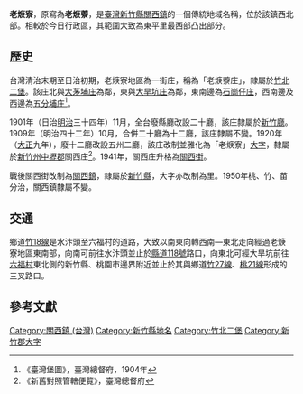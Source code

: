 {{noteTA　
|1 = zh-cn:庄; zh-hk:庄; zh-tw:庄;
}}
'''老焿寮'''，原寫為'''老焿藔'''，是[[臺灣|臺灣]][[新竹縣|新竹縣]][[關西鎮_(台灣)|關西鎮]]的一個傳統地域名稱，位於該鎮西北部。相較於今日行政區，其範圍大致為東平里最西部凸出部分。

==歷史==
台灣清治末期至日治初期，老焿寮地區為一街庄，稱為「老焿藔庄」，隸屬於[[竹北二堡|竹北二堡]]。該庄北與[[大茅埔_(新竹縣)|大茅埔庄]]為鄰，東與[[大旱坑庄|大旱坑庄]]為鄰，東南邊為[[石岡子_(新竹縣)|石崗仔庄]]，西南邊及西邊為[[五分埔_(新竹縣)|五分埔庄]]<ref>《臺灣堡圖》，臺灣總督府，1904年</ref>。

1901年（日治[[明治|明治]]三十四年）11月，全台廢縣廳改設二十廳，該庄隸屬於[[新竹廳|新竹廳]]。1909年（明治四十二年）10月，合併二十廳為十二廳，該庄隸屬不變。1920年（[[大正|大正]]九年），廢十二廳改設五州二廳，該庄改制並雅化為「老焿寮」[[大字|大字]]，隸屬於[[新竹州|新竹州]][[中壢郡|中壢郡]]關西庄<ref>《新舊對照管轄便覽》，臺灣總督府</ref>。1941年，關西庄升格為[[關西街|關西街]]。

戰後關西街改制為[[關西鎮_(台灣)|關西鎮]]，隸屬於[[新竹縣|新竹縣]]，大字亦改制為里。1950年桃、竹、苗分治，關西鎮隸屬不變。

==交通==
鄉道[[竹18線|竹18線]]是水汴頭至六福村的道路，大致以南東向轉西南—東北走向經過老焿寮地區東南部，向南可前往水汴頭並止於[[縣道118號|縣道118號]]路口，向東北可經大旱坑前往[[六福村|六福村]]東北側的新竹縣、桃園市邊界附近並止於其與鄉道[[竹27線|竹27線]]、[[桃21線|桃21線]]形成的三叉路口。

==參考文獻==
{{reflist}}

{{新竹郡}}

[[Category:關西鎮_(台灣)|Category:關西鎮 (台灣)]]
[[Category:新竹縣地名|Category:新竹縣地名]]
[[Category:竹北二堡|Category:竹北二堡]]
[[Category:新竹郡大字|Category:新竹郡大字]]